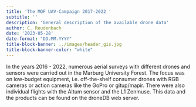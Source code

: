 ```yaml
---
title: 'The MOF UAV-Campaign 2017-2022 '
subtitle: ''
description: 'General description of the available drone data'
author: C. Reudenbach
date: '2023-05-28'
date-format: "DD.MM.YYYY"
title-block-banner: ../images/header_gis.jpg
title-block-banner-color: "white"
---
```




In the years 2016 - 2022, numerous aerial surveys with different drones and sensors were carried out in the Marburg University Forest.  The focus was on low-budget equipment, i.e. off-the-shelf consumer drones with RGB cameras or action cameras like the GoPro or gitup/mapir. There were also individual flights with the Altum sensor and the L1 Zenmuse. 
This data and the products can be found on the droneDB web server. 